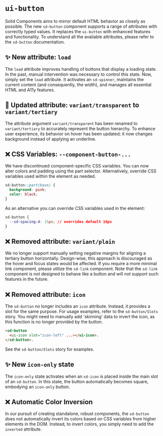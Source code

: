# `ui-button`

Solid Components aims to mirror default HTML behavior as closely as possible. The new `sd-button` component supports a range of attributes with correctly typed values. It replaces the `ui-button` with enhanced features and functionality. To understand all the available attributes, please refer to the `sd-button` documentation.

## ✨ New attribute: `load`

The `load` attribute improves handling of buttons that display a loading state. In the past, manual intervention was necessary to control this state. Now, simply set the `load` attribute. It activates an `sd-spinner`, maintains the current content (and consequently, the width), and manages all essential HTML and A11y features.

## 🔀 Updated attribute: `variant/transparent` to `variant/tertiary`

The attribute argument `variant/transparent` has been renamed to `variant/tertiary` to accurately represent the button hierarchy. To enhance user experience, its behavior on hover has been updated; it now changes background instead of applying an underline.

## ❌ CSS Variables: `--component-button-...`

We have discontinued component-specific CSS variables. You can now alter colors and padding using the part selector. Alternatively, override CSS variables used within the element as needed.

```css
sd-button::part(base) {
  background: pink;
  color: black;
}
```

As an alternative you can override CSS variables used in the element:

```css
sd-button {
  --sd-spacing-4: 15px; // overrides default 16px
}
```

## ❌ Removed attribute: `variant/plain`

We no longer support manually setting negative margins for aligning a tertiary button horizontally. Design-wise, this approach is discouraged as the hover and focus states would be affected. If you require a more minimal link component, please utilize the `sd-link` component. Note that the `sd-link` component is not designed to behave like a button and will not support such features in the future.

## ❌ Removed attribute: `icon`

The `sd-button` no longer includes an `icon` attribute. Instead, it provides a slot for the same purpose. For usage examples, refer to the `sd-button/Slots` story. You might need to manually add 'skinning' data to invert the icon, as this function is no longer provided by the button.

```html
<sd-button
  <ui-icon slot="icon-left" ...></ui-icon>.
</sd-button>.
```

See the `sd-button/Slots` story for examples.

## ✨ New `icon-only` state

The `icon-only` state activates when an `sd-icon` is placed inside the main slot of an `sd-button`. In this state, the button automatically becomes square, embodying an `icon-only` button.

## ❌ Automatic Color Inversion

In our pursuit of creating standalone, robust components, the `sd-button` does not automatically invert its colors based on CSS variables from higher elements in the DOM. Instead, to invert colors, you simply need to add the `inverted` attribute.

